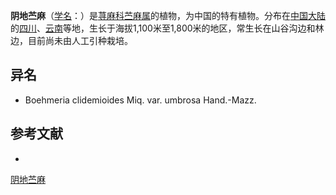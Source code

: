 {{Speciesbox
| name = 阴地苎麻
| status = 
| status_system = 
| image =
| genus = Boehmeria
| species = umbrosa
| authority = (Hand.-Mazz.) W. T. Wang
}}

'''阴地苎麻'''（[[学名|学名]]：{{lang|la|''Boehmeria umbrosa''}}）是[[荨麻科|荨麻科]][[苎麻属|苎麻属]]的植物，为中国的特有植物。分布在[[中国大陆|中国大陆]]的[[四川|四川]]、[[云南|云南]]等地，生长于海拔1,100米至1,800米的地区，常生长在山谷沟边和林边，目前尚未由人工引种栽培。

== 异名 ==
* Boehmeria clidemioides Miq. var. umbrosa Hand.-Mazz.

== 参考文献 ==
<div class="references-small">
* {{cite web| url =http://www.bioinfo.cn/db05/KmzwSpecies.php?action=view&id=23128| title =阴地苎麻| work =《中国高等植物数据库全库》| publisher =中国科学院微生物研究所| author =昆明植物研究所| accessdate =2009-02-25| archive-date =2018-06-28| archive-url =https://web.archive.org/web/20180628204035/http://www.bioinfo.cn/db05/KmzwSpecies.php?action=view| dead-url =yes}}
</div>
{{Taxonbar|from=Q15232028}}

[[Category:苎麻属|阴地苎麻]]


{{植物小作品}}